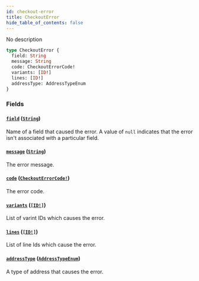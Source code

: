 ```yaml
---
id: checkout-error
title: CheckoutError
hide_table_of_contents: false
---
```


No description

```graphql
type CheckoutError {
  field: String
  message: String
  code: CheckoutErrorCode!
  variants: [ID!]
  lines: [ID!]
  addressType: AddressTypeEnum
}
```

### Fields

#### [`field`](#) ([`String`](../../../developer/api-reference/scalars/string))

Name of a field that caused the error. A value of `null` indicates that the error isn't associated with a particular field.

#### [`message`](#) ([`String`](../../../developer/api-reference/scalars/string))

The error message.

#### [`code`](#) ([`CheckoutErrorCode!`](../../../developer/api-reference/enums/checkout-error-code))

The error code.

#### [`variants`](#) ([`[ID!]`](../../../developer/api-reference/scalars/id))

List of varint IDs which causes the error.

#### [`lines`](#) ([`[ID!]`](../../../developer/api-reference/scalars/id))

List of line Ids which cause the error.

#### [`addressType`](#) ([`AddressTypeEnum`](../../../developer/api-reference/enums/address-type-enum))

A type of address that causes the error.
